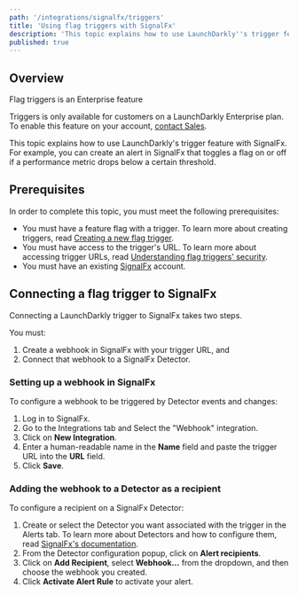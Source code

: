 ```yaml
---
path: '/integrations/signalfx/triggers'
title: 'Using flag triggers with SignalFx'
description: 'This topic explains how to use LaunchDarkly''s trigger feature with SignalFx.'
published: true
---
```


## Overview

<Callout intent="info">
<CalloutTitle>Flag triggers is an Enterprise feature</CalloutTitle>
<CalloutDescription>

Triggers is only available for customers on a LaunchDarkly Enterprise plan. To enable this feature on your account, [contact Sales](https://launchdarkly.com/contact-sales/).

</CalloutDescription>
</Callout>

This topic explains how to use LaunchDarkly's trigger feature with SignalFx. For example, you can create an alert in SignalFx that toggles a flag on or off if a performance metric drops below a certain threshold.

## Prerequisites

In order to complete this topic, you must meet the following prerequisites:

* You must have a feature flag with a trigger. To learn more about creating triggers, read [Creating a new flag trigger](/home/feature-workflows/triggers#creating-a-new-flag-trigger).
* You must have access to the trigger's URL. To learn more about accessing trigger URLs, read [Understanding flag triggers' security](/home/feature-workflows/triggers#understanding-flag-triggers-security).
* You must have an existing [SignalFx](https://www.signalfx.com/) account.

## Connecting a flag trigger to SignalFx

Connecting a LaunchDarkly trigger to SignalFx takes two steps.

You must:

1. Create a webhook in SignalFx with your trigger URL, and
2. Connect that webhook to a SignalFx Detector.

### Setting up a webhook in SignalFx

To configure a webhook to be triggered by Detector events and changes:

1. Log in to SignalFx.
2. Go to the Integrations tab and Select the "Webhook" integration.
3. Click on **New Integration**.
4. Enter a human-readable name in the **Name** field and paste the trigger URL into the **URL** field.
5. Click **Save**.

### Adding the webhook to a Detector as a recipient

To configure a recipient on a SignalFx Detector:

1. Create or select the Detector you want associated with the trigger in the Alerts tab. To learn more about Detectors and how to configure them, read [SignalFx's documentation](https://docs.signalfx.com/en/latest/detect-alert/index.html).
2. From the Detector configuration popup, click on **Alert recipients**.
3. Click on **Add Recipient**, select **Webhook...** from the dropdown, and then choose the webhook you created.
4. Click **Activate Alert Rule** to activate your alert.